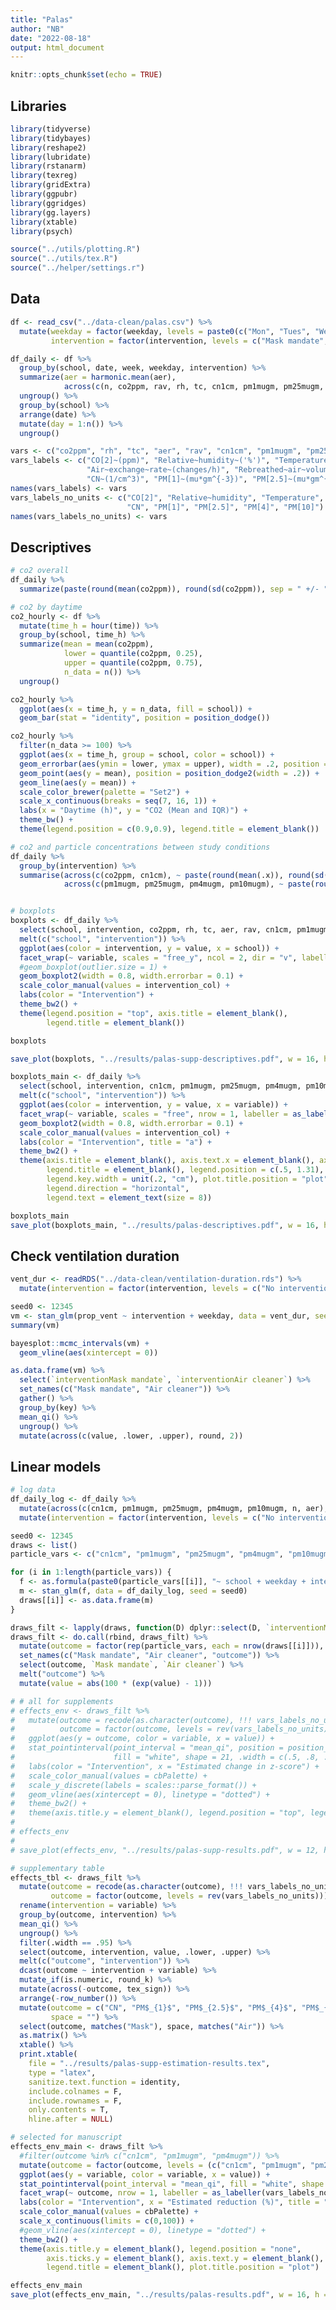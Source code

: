 ```yaml
---
title: "Palas"
author: "NB"
date: "2022-08-18"
output: html_document
---
```


```r
knitr::opts_chunk$set(echo = TRUE)
```

## Libraries

```r
library(tidyverse)
library(tidybayes)
library(reshape2)
library(lubridate)
library(rstanarm)
library(texreg)
library(gridExtra)
library(ggpubr)
library(ggridges)
library(gg.layers)
library(xtable)
library(psych)

source("../utils/plotting.R")
source("../utils/tex.R")
source("../helper/settings.r")
```


## Data

```r
df <- read_csv("../data-clean/palas.csv") %>%
  mutate(weekday = factor(weekday, levels = paste0(c("Mon", "Tues", "Wednes", "Thurs", "Fri"), "day")),
         intervention = factor(intervention, levels = c("Mask mandate", "No intervention", "Air cleaner"))) 

df_daily <- df %>%
  group_by(school, date, week, weekday, intervention) %>%
  summarize(aer = harmonic.mean(aer), 
            across(c(n, co2ppm, rav, rh, tc, cn1cm, pm1mugm, pm25mugm, pm4mugm, pm10mugm), ~ mean(.x, na.rm = T))) %>%
  ungroup() %>%
  group_by(school) %>%
  arrange(date) %>%
  mutate(day = 1:n()) %>%
  ungroup()

vars <- c("co2ppm", "rh", "tc", "aer", "rav", "cn1cm", "pm1mugm", "pm25mugm", "pm4mugm", "pm10mugm")
vars_labels <- c("CO[2]~(ppm)", "Relative~humidity~('%')", "Temperature~(degree*C)", 
                 "Air~exchange~rate~(changes/h)", "Rebreathed~air~volume~(l/min)",
                 "CN~(1/cm^3)", "PM[1]~(mu*gm^{-3})", "PM[2.5]~(mu*gm^{-3})", "PM[4]~(mu*gm^{-3})", "PM[10]~(mu*gm^{-3})")
names(vars_labels) <- vars
vars_labels_no_units <- c("CO[2]", "Relative~humidity", "Temperature", "Air~exchange~rate", "Rebreathed~air~volume",
                          "CN", "PM[1]", "PM[2.5]", "PM[4]", "PM[10]")
names(vars_labels_no_units) <- vars
```


## Descriptives

```r
# co2 overall
df_daily %>%
  summarize(paste(round(mean(co2ppm)), round(sd(co2ppm)), sep = " +/- "))

# co2 by daytime
co2_hourly <- df %>%
  mutate(time_h = hour(time)) %>%
  group_by(school, time_h) %>%
  summarize(mean = mean(co2ppm),
            lower = quantile(co2ppm, 0.25),
            upper = quantile(co2ppm, 0.75),
            n_data = n()) %>%
  ungroup() 

co2_hourly %>%
  ggplot(aes(x = time_h, y = n_data, fill = school)) +
  geom_bar(stat = "identity", position = position_dodge())

co2_hourly %>%
  filter(n_data >= 100) %>%
  ggplot(aes(x = time_h, group = school, color = school)) +
  geom_errorbar(aes(ymin = lower, ymax = upper), width = .2, position = position_dodge2(width = .2)) +
  geom_point(aes(y = mean), position = position_dodge2(width = .2)) +
  geom_line(aes(y = mean)) +
  scale_color_brewer(palette = "Set2") +
  scale_x_continuous(breaks = seq(7, 16, 1)) +
  labs(x = "Daytime (h)", y = "CO2 (Mean and IQR)") +
  theme_bw() +
  theme(legend.position = c(0.9,0.9), legend.title = element_blank())

# co2 and particle concentrations between study conditions
df_daily %>%
  group_by(intervention) %>%
  summarise(across(c(co2ppm, cn1cm), ~ paste(round(mean(.x)), round(sd(.x)), sep = " +/- ")),
            across(c(pm1mugm, pm25mugm, pm4mugm, pm10mugm), ~ paste(round(mean(.x), 1), round(sd(.x), 1), sep = " +/- ")))


# boxplots
boxplots <- df_daily %>%
  select(school, intervention, co2ppm, rh, tc, aer, rav, cn1cm, pm1mugm, pm25mugm, pm4mugm, pm10mugm) %>%
  melt(c("school", "intervention")) %>%
  ggplot(aes(color = intervention, y = value, x = school)) +
  facet_wrap(~ variable, scales = "free_y", ncol = 2, dir = "v", labeller = as_labeller(vars_labels, label_parsed)) +
  #geom_boxplot(outlier.size = 1) +
  geom_boxplot2(width = 0.8, width.errorbar = 0.1) +
  scale_color_manual(values = intervention_col) +
  labs(color = "Intervention") +
  theme_bw2() +
  theme(legend.position = "top", axis.title = element_blank(), 
        legend.title = element_blank())

boxplots

save_plot(boxplots, "../results/palas-supp-descriptives.pdf", w = 16, h = 14)

boxplots_main <- df_daily %>%
  select(school, intervention, cn1cm, pm1mugm, pm25mugm, pm4mugm, pm10mugm) %>%
  melt(c("school", "intervention")) %>%
  ggplot(aes(color = intervention, y = value, x = variable)) +
  facet_wrap(~ variable, scales = "free", nrow = 1, labeller = as_labeller(vars_labels, label_parsed)) +
  geom_boxplot2(width = 0.8, width.errorbar = 0.1) +
  scale_color_manual(values = intervention_col) +
  labs(color = "Intervention", title = "a") +
  theme_bw2() +
  theme(axis.title = element_blank(), axis.text.x = element_blank(), axis.ticks.x = element_blank(),
        legend.title = element_blank(), legend.position = c(.5, 1.31), legend.key.height = unit(.3, "cm"),
        legend.key.width = unit(.2, "cm"), plot.title.position = "plot",
        legend.direction = "horizontal",  
        legend.text = element_text(size = 8))

boxplots_main
save_plot(boxplots_main, "../results/palas-descriptives.pdf", w = 16, h = 4.25)
```

## Check ventilation duration

```r
vent_dur <- readRDS("../data-clean/ventilation-duration.rds") %>%
  mutate(intervention = factor(intervention, levels = c("No intervention", "Mask mandate", "Air cleaner")))

seed0 <- 12345
vm <- stan_glm(prop_vent ~ intervention + weekday, data = vent_dur, seed = seed0)
summary(vm)

bayesplot::mcmc_intervals(vm) +
  geom_vline(aes(xintercept = 0))

as.data.frame(vm) %>%
  select(`interventionMask mandate`, `interventionAir cleaner`) %>%
  set_names(c("Mask mandate", "Air cleaner")) %>%
  gather() %>%
  group_by(key) %>%
  mean_qi() %>%
  ungroup() %>%
  mutate(across(c(value, .lower, .upper), round, 2))
```

## Linear models


```r
# log data
df_daily_log <- df_daily %>%
  mutate(across(c(cn1cm, pm1mugm, pm25mugm, pm4mugm, pm10mugm, n, aer), log)) %>%
  mutate(intervention = factor(intervention, levels = c("No intervention", "Mask mandate", "Air cleaner")))

seed0 <- 12345
draws <- list()
particle_vars <- c("cn1cm", "pm1mugm", "pm25mugm", "pm4mugm", "pm10mugm")

for (i in 1:length(particle_vars)) {
  f <- as.formula(paste0(particle_vars[[i]], "~ school + weekday + intervention + n + aer"))
  m <- stan_glm(f, data = df_daily_log, seed = seed0)
  draws[[i]] <- as.data.frame(m)
}

draws_filt <- lapply(draws, function(D) dplyr::select(D, `interventionMask mandate`, `interventionAir cleaner`))
draws_filt <- do.call(rbind, draws_filt) %>%
  mutate(outcome = factor(rep(particle_vars, each = nrow(draws[[i]])), levels = rev(particle_vars))) %>%
  set_names(c("Mask mandate", "Air cleaner", "outcome")) %>%
  select(outcome, `Mask mandate`, `Air cleaner`) %>%
  melt("outcome") %>%
  mutate(value = abs(100 * (exp(value) - 1)))

# # all for supplements
# effects_env <- draws_filt %>%
#   mutate(outcome = recode(as.character(outcome), !!! vars_labels_no_units),
#          outcome = factor(outcome, levels = rev(vars_labels_no_units))) %>%
#   ggplot(aes(y = outcome, color = variable, x = value)) +
#   stat_pointinterval(point_interval = "mean_qi", position = position_dodge(width = .5), 
#                      fill = "white", shape = 21, .width = c(.5, .8, .95)) +
#   labs(color = "Intervention", x = "Estimated change in z-score") +
#   scale_color_manual(values = cbPalette) +
#   scale_y_discrete(labels = scales::parse_format()) +
#   geom_vline(aes(xintercept = 0), linetype = "dotted") +
#   theme_bw2() +
#   theme(axis.title.y = element_blank(), legend.position = "top", legend.title = element_blank())
# 
# effects_env
# 
# save_plot(effects_env, "../results/palas-supp-results.pdf", w = 12, h = 11)

# supplementary table
effects_tbl <- draws_filt %>%
  mutate(outcome = recode(as.character(outcome), !!! vars_labels_no_units),
         outcome = factor(outcome, levels = rev(vars_labels_no_units))) %>%
  rename(intervention = variable) %>%
  group_by(outcome, intervention) %>%
  mean_qi() %>%
  ungroup() %>%
  filter(.width == .95) %>%
  select(outcome, intervention, value, .lower, .upper) %>%
  melt(c("outcome", "intervention")) %>%
  dcast(outcome ~ intervention + variable) %>%
  mutate_if(is.numeric, round_k) %>%
  mutate(across(-outcome, tex_sign)) %>%
  arrange(-row_number()) %>%
  mutate(outcome = c("CN", "PM$_{1}$", "PM$_{2.5}$", "PM$_{4}$", "PM$_{10}$"),
         space = "") %>%
  select(outcome, matches("Mask"), space, matches("Air")) %>%
  as.matrix() %>%
  xtable() %>%
  print.xtable(
    file = "../results/palas-supp-estimation-results.tex",
    type = "latex",
    sanitize.text.function = identity,
    include.colnames = F,
    include.rownames = F,
    only.contents = T,
    hline.after = NULL)

# selected for manuscript
effects_env_main <- draws_filt %>%
  #filter(outcome %in% c("cn1cm", "pm1mugm", "pm4mugm")) %>%
  mutate(outcome = factor(outcome, levels = (c("cn1cm", "pm1mugm", "pm25mugm", "pm4mugm", "pm10mugm")))) %>%
  ggplot(aes(y = variable, color = variable, x = value)) +
  stat_pointinterval(point_interval = "mean_qi", fill = "white", shape = 21, .width = c(.5, .8, .95)) +
  facet_wrap(~ outcome, nrow = 1, labeller = as_labeller(vars_labels_no_units, label_parsed)) +
  labs(color = "Intervention", x = "Estimated reduction (%)", title = "b") +
  scale_color_manual(values = cbPalette) +
  scale_x_continuous(limits = c(0,100)) +
  #geom_vline(aes(xintercept = 0), linetype = "dotted") +
  theme_bw2() +
  theme(axis.title.y = element_blank(), legend.position = "none", 
        axis.ticks.y = element_blank(), axis.text.y = element_blank(),
        legend.title = element_blank(), plot.title.position = "plot")

effects_env_main
save_plot(effects_env_main, "../results/palas-results.pdf", w = 16, h = 3)
```
